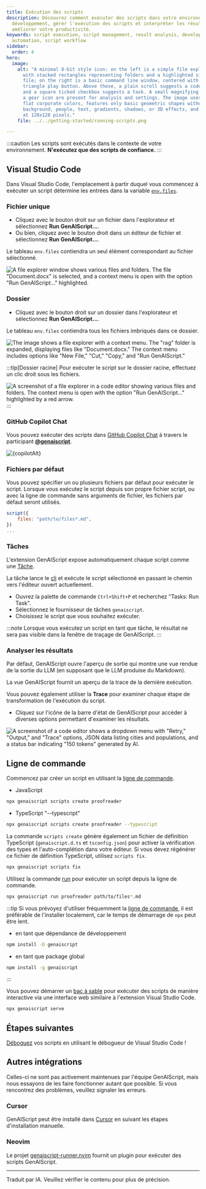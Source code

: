 ```yaml
---
title: Exécution des scripts
description: Découvrez comment exécuter des scripts dans votre environnement de
  développement, gérer l'exécution des scripts et interpréter les résultats pour
  améliorer votre productivité.
keywords: script execution, script management, result analysis, development
  automation, script workflow
sidebar:
  order: 4
hero:
  image:
    alt: "A minimal 8-bit style icon: on the left is a simple file explorer window
      with stacked rectangles representing folders and a highlighted single
      file; on the right is a basic command line window, centered with a bright
      triangle play button. Above these, a plain scroll suggests a code script
      and a square ticked checkbox suggests a task. A small magnifying glass and
      a gear icon are present for analysis and settings. The image uses five
      flat corporate colors, features only basic geometric shapes without
      background, people, text, gradients, shadows, or 3D effects, and is sized
      at 128x128 pixels."
    file: ../../getting-started/running-scripts.png

---
```



:::caution
Les scripts sont exécutés dans le contexte de votre environnement.
**N'exécutez que des scripts de confiance.**
:::

## Visual Studio Code

Dans Visual Studio Code, l'emplacement à partir duquel vous commencez à exécuter un script détermine les entrées dans la variable [`env.files`](../../reference/scripts/context/).

<YouTube id="https://youtu.be/dM8blQZvvJg" portraitQuality="high" />

### Fichier unique

* Cliquez avec le bouton droit sur un fichier dans l'explorateur et sélectionnez **Run GenAIScript...**.
* Ou bien, cliquez avec le bouton droit dans un éditeur de fichier et sélectionnez **Run GenAIScript...**.

Le tableau `env.files` contiendra un seul élément correspondant au fichier sélectionné.

![A file explorer window shows various files and folders. The file "Document.docx" is selected, and a context menu is open with the option "Run GenAIScript..." highlighted.](../../../../assets/vscode-file-run.png)

### Dossier

* Cliquez avec le bouton droit sur un dossier dans l'explorateur et sélectionnez **Run GenAIScript...**.

Le tableau `env.files` contiendra tous les fichiers imbriqués dans ce dossier.

![The image shows a file explorer with a context menu. The "rag" folder is expanded, displaying files like "Document.docx." The context menu includes options like "New File," "Cut," "Copy," and "Run GenAIScript."](../../../../assets/vscode-folder-run.png)

:::tip[Dossier racine]
Pour exécuter le script sur le dossier racine, effectuez un clic droit sous les fichiers.

![A screenshot of a file explorer in a code editor showing various files and folders. The context menu is open with the option "Run GenAIScript..." highlighted by a red arrow.](../../../../assets/vscode-folder-run-root.png)
:::

### GitHub Copilot Chat

Vous pouvez exécuter des scripts dans [GitHub Copilot Chat](https://code.visualstudio.com/docs/copilot/getting-started-chat) à travers le participant [**@genaiscript**](../../reference/vscode/github-copilot-chat/).

<Image src={copilotSrc} alt={copilotAlt} loading="lazy" />

### Fichiers par défaut

Vous pouvez spécifier un ou plusieurs fichiers par défaut pour exécuter le script.
Lorsque vous exécutez le script depuis son propre fichier script, ou avec la ligne de commande sans arguments de fichier,
les fichiers par défaut seront utilisés.

```js
script({
    files: "path/to/files*.md",
})
...
```

### Tâches

L'extension GenAIScript expose automatiquement chaque script comme une [Tâche](https://code.visualstudio.com/docs/editor/tasks).

La tâche lance le [cli](../../reference/cli/) et exécute le script sélectionné en passant le chemin vers l'éditeur ouvert actuellement.

* Ouvrez la palette de commande `Ctrl+Shift+P` et recherchez "Tasks: Run Task".
* Sélectionnez le fournisseur de tâches `genaiscript`.
* Choisissez le script que vous souhaitez exécuter.

:::note
Lorsque vous exécutez un script en tant que tâche, le résultat ne sera pas visible dans la fenêtre de traçage de GenAIScript.
:::

### Analyser les résultats

Par défaut, GenAIScript ouvre l'aperçu de sortie qui montre une vue rendue de la sortie du LLM (en supposant que le LLM produise du Markdown).

La vue GenAIScript fournit un aperçu de la trace de la dernière exécution.

Vous pouvez également utiliser la **Trace** pour examiner chaque étape de transformation de l'exécution du script.

* Cliquez sur l'icône de la barre d'état de GenAIScript pour accéder à diverses options permettant d'examiner les résultats.

![A screenshot of a code editor shows a dropdown menu with "Retry," "Output," and "Trace" options, JSON data listing cities and populations, and a status bar indicating "150 tokens" generated by AI.](../../../../assets/vscode-statusbar-trace.png)

## Ligne de commande

Commencez par créer un script en utilisant la [ligne de commande](../../reference/cli/).

* JavaScript

```sh
npx genaiscript scripts create proofreader
```

* TypeScript "--typescript"

```sh
npx genaiscript scripts create proofreader --typescript
```

La commande `scripts create` génère également un fichier de définition TypeScript (`genaiscript.d.ts` et `tsconfig.json`) pour activer la vérification des types et l'auto-complétion dans votre éditeur. Si vous devez régénérer ce fichier de définition TypeScript, utilisez `scripts fix`.

```sh
npx genaiscript scripts fix
```

Utilisez la commande [run](../../reference/cli/run/) pour exécuter un script depuis la ligne de commande.

```sh
npx genaiscript run proofreader path/to/files*.md
```

:::tip
Si vous prévoyez d'utiliser fréquemment la [ligne de commande](../../reference/cli/),
il est préférable de l'installer localement, car le temps de démarrage de `npx` peut être lent.

* en tant que dépendance de développement

```sh
npm install -D genaiscript
```

* en tant que package global

```sh
npm install -g genaiscript
```
:::

Vous pouvez démarrer un [bac à sable](../../reference/playground/) pour exécuter des scripts de manière interactive via une interface web similaire à l'extension Visual Studio Code.

```sh
npx genaiscript serve
```

## Étapes suivantes

[Déboguez](../../getting-started/debugging-scripts/) vos scripts en utilisant le débogueur de Visual Studio Code !

## Autres intégrations

Celles-ci ne sont pas activement maintenues par l'équipe GenAIScript, mais nous essayons de les faire fonctionner autant que possible. Si vous rencontrez des problèmes, veuillez signaler les erreurs.

### Cursor

GenAIScript peut être installé dans [Cursor](https://cursor.sh/how-to-install-extension)
en suivant les étapes d'installation manuelle.

### Neovim

Le projet [genaiscript-runner.nvim](https://github.com/ryanramage/genaiscript-runner.nvim) fournit un plugin pour exécuter des scripts GenAIScript.

<hr />

Traduit par IA. Veuillez vérifier le contenu pour plus de précision.
